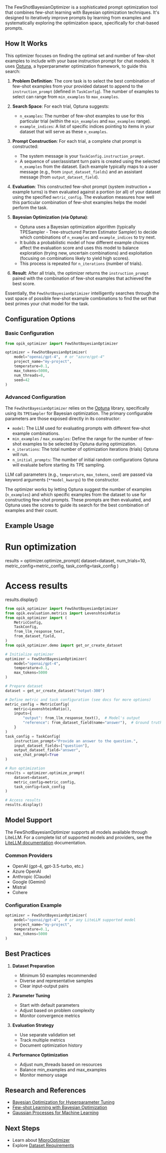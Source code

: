 The FewShotBayesianOptimizer is a sophisticated prompt optimization tool that combines few-shot learning with Bayesian optimization techniques. It's designed to iteratively improve prompts by learning from examples and systematically exploring the optimization space, specifically for chat-based prompts.

## How It Works

This optimizer focuses on finding the optimal set and number of few-shot examples to include with your base instruction prompt for chat models. It uses [Optuna](https://optuna.org/), a hyperparameter optimization framework, to guide this search:

1.  **Problem Definition**: The core task is to select the best combination of few-shot examples from your provided dataset to append to the `instruction_prompt` (defined in `TaskConfig`). The number of examples to select can range from `min_examples` to `max_examples`.

2.  **Search Space**: For each trial, Optuna suggests:
    *   `n_examples`: The number of few-shot examples to use for this particular trial (within the `min_examples` and `max_examples` range).
    *   `example_indices`: A list of specific indices pointing to items in your dataset that will serve as these `n_examples`.

3.  **Prompt Construction**: For each trial, a complete chat prompt is constructed:
    *   The system message is your `TaskConfig.instruction_prompt`.
    *   A sequence of user/assistant turn pairs is created using the selected `n_examples` from the dataset. Each example typically maps to a user message (e.g., from `input_dataset_fields`) and an assistant message (from `output_dataset_field`).

4.  **Evaluation**: This constructed few-shot prompt (system instruction + example turns) is then evaluated against a portion (or all) of your dataset using the specified `metric_config`. The evaluation measures how well this particular combination of few-shot examples helps the model perform the task.

5.  **Bayesian Optimization (via Optuna)**:
    *   Optuna uses a Bayesian optimization algorithm (typically TPESampler - Tree-structured Parzen Estimator Sampler) to decide which combinations of `n_examples` and `example_indices` to try next.
    *   It builds a probabilistic model of how different example choices affect the evaluation score and uses this model to balance exploration (trying new, uncertain combinations) and exploitation (focusing on combinations likely to yield high scores).
    *   This process is repeated for `n_iterations` (number of trials).

6.  **Result**: After all trials, the optimizer returns the `instruction_prompt` paired with the combination of few-shot examples that achieved the best score.

Essentially, the `FewShotBayesianOptimizer` intelligently searches through the vast space of possible few-shot example combinations to find the set that best primes your chat model for the task.

## Configuration Options

### Basic Configuration

```python
from opik_optimizer import FewShotBayesianOptimizer

optimizer = FewShotBayesianOptimizer(
    model="openai/gpt-4",  # or "azure/gpt-4"
    project_name="my-project",
    temperature=0.1,
    max_tokens=5000,
    num_threads=8,
    seed=42
)
```

### Advanced Configuration

The `FewShotBayesianOptimizer` relies on the [Optuna](https://optuna.org/) library, specifically using its `TPESampler` for Bayesian optimization. The primary configurable parameters are those exposed directly in its constructor:

- `model`: The LLM used for evaluating prompts with different few-shot example combinations.
- `min_examples` / `max_examples`: Define the range for the number of few-shot examples to be selected by Optuna during optimization.
- `n_iterations`: The total number of optimization iterations (trials) Optuna will run.
- `n_initial_prompts`: The number of initial random configurations Optuna will evaluate before starting its TPE sampling.

LLM call parameters (e.g., `temperature`, `max_tokens`, `seed`) are passed via keyword arguments (`**model_kwargs`) to the constructor.

The optimizer works by letting Optuna suggest the number of examples (`n_examples`) and which specific examples from the dataset to use for constructing few-shot prompts. These prompts are then evaluated, and Optuna uses the scores to guide its search for the best combination of examples and their count.

## Example Usage

# Run optimization

results = optimizer.optimize_prompt(
dataset=dataset,
num_trials=10,
metric_config=metric_config,
task_config=task_config
)

# Access results

results.display()

```python
from opik_optimizer import FewShotBayesianOptimizer
from opik.evaluation.metrics import LevenshteinRatio
from opik_optimizer import (
    MetricConfig,
    TaskConfig,
    from_llm_response_text,
    from_dataset_field,
)
from opik_optimizer.demo import get_or_create_dataset

# Initialize optimizer
optimizer = FewShotBayesianOptimizer(
    model="openai/gpt-4",
    temperature=0.1,
    max_tokens=5000
)

# Prepare dataset
dataset = get_or_create_dataset("hotpot-300")

# Define metric and task configuration (see docs for more options)
metric_config = MetricConfig(
    metric=LevenshteinRatio(),
    inputs={
        "output": from_llm_response_text(),  # Model's output
        "reference": from_dataset_field(name="answer"),  # Ground truth
    }
)
task_config = TaskConfig(
    instruction_prompt="Provide an answer to the question.",
    input_dataset_fields=["question"],
    output_dataset_field="answer",
    use_chat_prompt=True
)

# Run optimization
results = optimizer.optimize_prompt(
    dataset=dataset,
    metric_config=metric_config,
    task_config=task_config
)

# Access results
results.display()
```

## Model Support

The FewShotBayesianOptimizer supports all models available through LiteLLM. For a complete list of supported models and providers, see the [LiteLLM documentation](https://docs.litellm.ai/docs/providers) documentation.

### Common Providers

- OpenAI (gpt-4, gpt-3.5-turbo, etc.)
- Azure OpenAI
- Anthropic (Claude)
- Google (Gemini)
- Mistral
- Cohere

### Configuration Example

```python
optimizer = FewShotBayesianOptimizer(
    model="openai/gpt-4",  # or any LiteLLM supported model
    project_name="my-project",
    temperature=0.1,
    max_tokens=5000
)
```

## Best Practices

1. **Dataset Preparation**

   - Minimum 50 examples recommended
   - Diverse and representative samples
   - Clear input-output pairs

2. **Parameter Tuning**

   - Start with default parameters
   - Adjust based on problem complexity
   - Monitor convergence metrics

3. **Evaluation Strategy**

   - Use separate validation set
   - Track multiple metrics
   - Document optimization history

4. **Performance Optimization**
   - Adjust num_threads based on resources
   - Balance min_examples and max_examples
   - Monitor memory usage

## Research and References

- [Bayesian Optimization for Hyperparameter Tuning](https://arxiv.org/abs/1206.2944)
- [Few-shot Learning with Bayesian Optimization](https://arxiv.org/abs/1904.04232)
- [Gaussian Processes for Machine Learning](https://gaussianprocess.org/gpml/)

## Next Steps

- Learn about [MiproOptimizer](/agent_optimization/algorithms/mipro_optimizer)
- Explore [Dataset Requirements](/agent_optimization/opik_optimizer/datasets)
